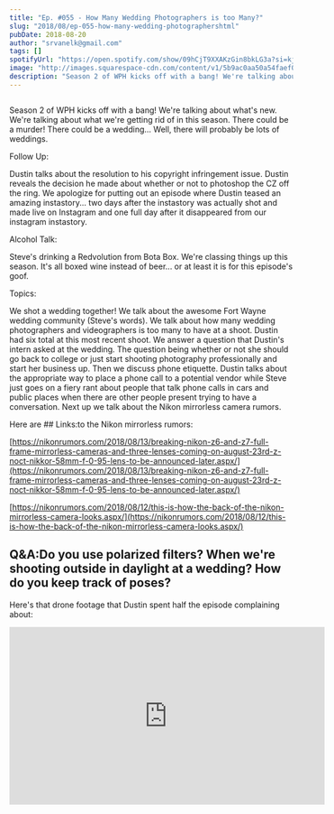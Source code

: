 ```yaml
---
title: "Ep. #055 - How Many Wedding Photographers is too Many?"
slug: "2018/08/ep-055-how-many-wedding-photographershtml"
pubDate: 2018-08-20
author: "srvanelk@gmail.com"
tags: []
spotifyUrl: "https://open.spotify.com/show/09hCjT9XXAKzGin8bkLG3a?si=kjRZvQ1JTb6Ov3HVzSSlWA"
image: "http://images.squarespace-cdn.com/content/v1/5b9ac0aa50a54faef024c950/1547782373267-080LANYKU7RF4UP66XLJ/image-asset.jpeg/img.jpg/weddingphotohangover/embed/episodes/Ep--055---How-Many-Wedding-Photographers-is-too-Many-e22io5"
description: "Season 2 of WPH kicks off with a bang! We're talking about what's new. We're talking about what we're getting rid of in this season. There could be a murder! There could be a wedding... Well, there will probably be lots of weddings."
---
```


<figure>
  <img src="http://images.squarespace-cdn.com/content/v1/5b9ac0aa50a54faef024c950/1547782373267-080LANYKU7RF4UP66XLJ/image-asset.jpeg/img.jpg/weddingphotohangover/embed/episodes/Ep--055---How-Many-Wedding-Photographers-is-too-Many-e22io5" alt="" />
</figure>

Season 2 of WPH kicks off with a bang! We're talking about what's new. We're talking about what we're getting rid of in this season. There could be a murder! There could be a wedding... Well, there will probably be lots of weddings.

Follow Up:

Dustin talks about the resolution to his copyright infringement issue. Dustin reveals the decision he made about whether or not to photoshop the CZ off the ring. We apologize for putting out an episode where Dustin teased an amazing instastory... two days after the instastory was actually shot and made live on Instagram and one full day after it disappeared from our instagram instastory.

Alcohol Talk:

Steve's drinking a Redvolution from Bota Box. We're classing things up this season. It's all boxed wine instead of beer... or at least it is for this episode's goof.

Topics:

We shot a wedding together! We talk about the awesome Fort Wayne wedding community (Steve's words). We talk about how many wedding photographers and videographers is too many to have at a shoot. Dustin had six total at this most recent shoot. We answer a question that Dustin's intern asked at the wedding. The question being whether or not she should go back to college or just start shooting photography professionally and start her business up. Then we discuss phone etiquette. Dustin talks about the appropriate way to place a phone call to a potential vendor while Steve just goes on a fiery rant about people that talk phone calls in cars and public places when there are other people present trying to have a conversation. Next up we talk about the Nikon mirrorless camera rumors.

Here are ## Links:to the Nikon mirrorless rumors:

[https://nikonrumors.com/2018/08/13/breaking-nikon-z6-and-z7-full-frame-mirrorless-cameras-and-three-lenses-coming-on-august-23rd-z-noct-nikkor-58mm-f-0-95-lens-to-be-announced-later.aspx/](https://nikonrumors.com/2018/08/13/breaking-nikon-z6-and-z7-full-frame-mirrorless-cameras-and-three-lenses-coming-on-august-23rd-z-noct-nikkor-58mm-f-0-95-lens-to-be-announced-later.aspx/)

[https://nikonrumors.com/2018/08/12/this-is-how-the-back-of-the-nikon-mirrorless-camera-looks.aspx/](https://nikonrumors.com/2018/08/12/this-is-how-the-back-of-the-nikon-mirrorless-camera-looks.aspx/)

## Q&A:Do you use polarized filters? When we're shooting outside in daylight at a wedding? How do you keep track of poses?

Here's that drone footage that Dustin spent half the episode complaining about:

<iframe width="560" height="315" src="https://www.youtube.com/embed/OMTV-HgujsM" frameborder="0" allow="autoplay; encrypted-media" allowfullscreen></iframe>
